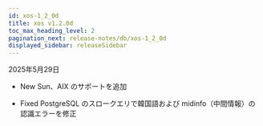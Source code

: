```yaml
---
id: xos-1_2_0d
title: xos v1.2.0d
toc_max_heading_level: 2
pagination_next: release-notes/db/xos-1_2_0d
displayed_sidebar: releaseSidebar
---
```


2025年5月29日

* <Status priority='1'>New</Status> Sun、AIX のサポートを追加

* <Status priority='0'>Fixed</Status> PostgreSQL のスロークエリで韓国語および midinfo（中間情報）の認識エラーを修正